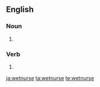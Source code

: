 {{also|wet-nurse|wet nurse}}
==English==

===Noun===
{{en-noun}}

# {{alternative spelling of|wet nurse|lang=en}}

===Verb===
{{en-verb|wetnurses|wetnursing|wetnursed}}

# {{alternative spelling of|wet nurse|lang=en}}

[[ja:wetnurse]]
[[ta:wetnurse]]
[[te:wetnurse]]